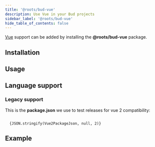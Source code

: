```yaml
---
title: '@roots/bud-vue'
description: Use Vue in your Bud projects
sidebar_label: '@roots/bud-vue'
hide_table_of_contents: false
---
```



[Vue](https://vuejs.org) support can be added by installing the **@roots/bud-vue** package.

## Installation

<Install packages="@roots/bud-vue" />

## Usage

<Usage />

## Language support

<LanguageSupport />

### Legacy support

<LegacySupport />

This is the **package.json** we use to test releases for vue 2 compatibility:

<Code title="package.json" langage="json">
  {JSON.stringify(Vue2PackageJson, null, 2)}
</Code>

## Example

<Sandbox id="bud-example-vue-3-gf1lkk" title="bud-example-vue-3" />
